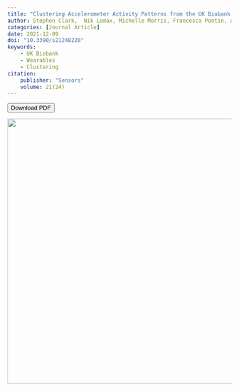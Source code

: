 ```yaml
---
title: "Clustering Accelerometer Activity Patterns from the UK Biobank Cohort"
author: Stephen Clark,  Nik Lomax, Michelle Morris, Francesca Pontin, and Mark Birkin.
categories: [Journal Article]
date: 2021-12-09
doi: "10.3390/s21248220" 
keywords: 
    - UK Biobank
    - Wearables
    - Clustering
citation: 
    publisher: "Sensors"
    volume: 21(24)
---
```


<button id="download-btn" onclick="downloadPDF()">Download PDF</button>
<!-- JavaScript function to handle the download -->
<script>
function downloadPDF() {
   // Path to your PDF file (relative)
   var pdfPath = '../paper_pdf_jpeg/clark_clustering_2021.pdf';
   // Create a temporary link to trigger the download
   var link = document.createElement('a');
   link.href = pdfPath;
   link.download = 'clark_clustering_2021.pdf';  // Optionally, specify the file name
   // Append the link to the body (required for it to work in some browsers)
   document.body.appendChild(link);
   // Trigger the click event to start the download
   link.click();
   // Remove the link from the DOM after the download starts
   document.body.removeChild(link);
}
</script>


![](../paper_pdf_jpeg/clark_clustering_2021.jpg){width="595"}



